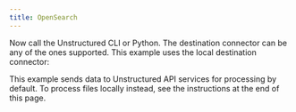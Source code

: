 ```yaml
---
title: OpenSearch
---
```



<NewDocument />


<SharedContentOpenSearch/>

Now call the Unstructured CLI or Python. The destination connector can be any of the ones supported. This example uses the local destination connector:

This example sends data to Unstructured API services for processing by default. To process files locally instead, see the instructions at the end of this page.


<CodeGroup>
  <OpenSearchSh />
  <OpenSearchPyV2 />
  <OpenSearchPyV1 />
</CodeGroup>


<SharedPartitionByAPIOSS/>

